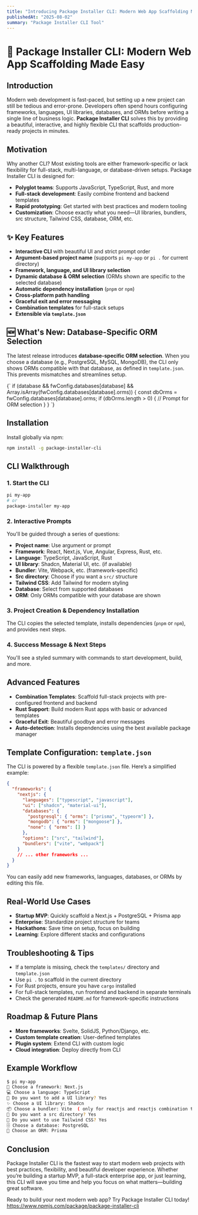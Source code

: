 ```yaml
---
title: "Introducing Package Installer CLI: Modern Web App Scaffolding Made Easy"
publishedAt: "2025-08-02"
summary: "Package Installer CLI Tool"
---
```



# 🚀 Package Installer CLI: Modern Web App Scaffolding Made Easy

## Introduction

Modern web development is fast-paced, but setting up a new project can still be tedious and error-prone. Developers often spend hours configuring frameworks, languages, UI libraries, databases, and ORMs before writing a single line of business logic. **Package Installer CLI** solves this by providing a beautiful, interactive, and highly flexible CLI that scaffolds production-ready projects in minutes.

## Motivation

Why another CLI? Most existing tools are either framework-specific or lack flexibility for full-stack, multi-language, or database-driven setups. Package Installer CLI is designed for:

- **Polyglot teams**: Supports JavaScript, TypeScript, Rust, and more
- **Full-stack development**: Easily combine frontend and backend templates
- **Rapid prototyping**: Get started with best practices and modern tooling
- **Customization**: Choose exactly what you need—UI libraries, bundlers, src structure, Tailwind CSS, database, ORM, etc.

## ✨ Key Features

- **Interactive CLI** with beautiful UI and strict prompt order
- **Argument-based project name** (supports `pi my-app` or `pi .` for current directory)
- **Framework, language, and UI library selection**
- **Dynamic database & ORM selection** (ORMs shown are specific to the selected database)
- **Automatic dependency installation** (`pnpm` or `npm`)
- **Cross-platform path handling**
- **Graceful exit and error messaging**
- **Combination templates** for full-stack setups
- **Extensible via `template.json`**

## 🆕 What's New: Database-Specific ORM Selection

The latest release introduces **database-specific ORM selection**. When you choose a database (e.g., PostgreSQL, MySQL, MongoDB), the CLI only shows ORMs compatible with that database, as defined in `template.json`. This prevents mismatches and streamlines setup.

<Highlight>
{`
if (database && fwConfig.databases[database] && Array.isArray(fwConfig.databases[database].orms)) {
  const dbOrms = fwConfig.databases[database].orms;
  if (dbOrms.length > 0) {
    // Prompt for ORM selection
  }
}
`}
</Highlight>

## Installation

Install globally via npm:

```bash
npm install -g package-installer-cli
```

## CLI Walkthrough

### 1. Start the CLI

```bash
pi my-app
# or
package-installer my-app
```

### 2. Interactive Prompts

You'll be guided through a series of questions:

- **Project name**: Use argument or prompt
- **Framework**: React, Next.js, Vue, Angular, Express, Rust, etc.
- **Language**: TypeScript, JavaScript, Rust
- **UI library**: Shadcn, Material UI, etc. (if available)
- **Bundler**: Vite, Webpack, etc. (framework-specific)
- **Src directory**: Choose if you want a `src/` structure
- **Tailwind CSS**: Add Tailwind for modern styling
- **Database**: Select from supported databases
- **ORM**: Only ORMs compatible with your database are shown

### 3. Project Creation & Dependency Installation

The CLI copies the selected template, installs dependencies (`pnpm` or `npm`), and provides next steps.

### 4. Success Message & Next Steps

You'll see a styled summary with commands to start development, build, and more.

## Advanced Features

- **Combination Templates**: Scaffold full-stack projects with pre-configured frontend and backend
- **Rust Support**: Build modern Rust apps with basic or advanced templates
- **Graceful Exit**: Beautiful goodbye and error messages
- **Auto-detection**: Installs dependencies using the best available package manager

## Template Configuration: `template.json`

The CLI is powered by a flexible `template.json` file. Here’s a simplified example:

```json
{
  "frameworks": {
    "nextjs": {
      "languages": ["typescript", "javascript"],
      "ui": ["shadcn", "material-ui"],
      "databases": {
        "postgresql": { "orms": ["prisma", "typeorm"] },
        "mongodb": { "orms": ["mongoose"] },
        "none": { "orms": [] }
      },
      "options": ["src", "tailwind"],
      "bundlers": ["vite", "webpack"]
    }
    // ... other frameworks ...
  }
}
```

You can easily add new frameworks, languages, databases, or ORMs by editing this file.

## Real-World Use Cases

- **Startup MVP**: Quickly scaffold a Next.js + PostgreSQL + Prisma app
- **Enterprise**: Standardize project structure for teams
- **Hackathons**: Save time on setup, focus on building
- **Learning**: Explore different stacks and configurations

## Troubleshooting & Tips

- If a template is missing, check the `templates/` directory and `template.json`
- Use `pi .` to scaffold in the current directory
- For Rust projects, ensure you have `cargo` installed
- For full-stack templates, run frontend and backend in separate terminals
- Check the generated `README.md` for framework-specific instructions

## Roadmap & Future Plans

- **More frameworks**: Svelte, SolidJS, Python/Django, etc.
- **Custom template creation**: User-defined templates
- **Plugin system**: Extend CLI with custom logic
- **Cloud integration**: Deploy directly from CLI

## Example Workflow

```bash
$ pi my-app
🚀 Choose a framework: Next.js
💻 Choose a language: TypeScript
🧩 Do you want to add a UI library? Yes
✨ Choose a UI library: Shadcn
📦 Choose a bundler: Vite  ( only for reactjs and reactjs combination templates )
📂 Do you want a src directory? Yes
🎨 Do you want to use Tailwind CSS? Yes
🗄️ Choose a database: PostgreSQL
🔧 Choose an ORM: Prisma
```

## Conclusion

Package Installer CLI is the fastest way to start modern web projects with best practices, flexibility, and beautiful developer experience. Whether you’re building a startup MVP, a full-stack enterprise app, or just learning, this CLI will save you time and help you focus on what matters—building great software.


Ready to build your next modern web app? Try Package Installer CLI today!
https://www.npmjs.com/package/package-installer-cli
